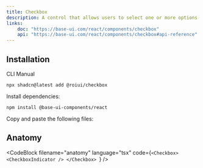 ```yaml
---
title: Checkbox
description: A control that allows users to select one or more options from a set.
links:
    doc: "https://base-ui.com/react/components/checkbox"
    api: "https://base-ui.com/react/components/checkbox#api-reference"
---
```


<ComponentPreview name="checkbox-demo" />

## Installation

<InstallationTabs>

<InstallationTabsList>
    <InstallationTabsTrigger value="cli">CLI</InstallationTabsTrigger>
    <InstallationTabsTrigger value="manual">Manual</InstallationTabsTrigger>
</InstallationTabsList>

<InstallationTabsContent value="cli">

```package-install
npx shadcn@latest add @roiui/checkbox
```

</InstallationTabsContent>

<InstallationTabsContent value="manual" data-manual="true">

Install dependencies:

```package-install
npm install @base-ui-components/react
```

Copy and paste the following files:

<ComponentSource
    name="checkbox"
/>

</InstallationTabsContent>

</InstallationTabs>

## Anatomy

<CodeBlock
filename="anatomy"
  language="tsx"
  code={`<Checkbox>
    <CheckboxIndicator />
</Checkbox>
`} />
